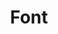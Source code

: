 ---
title: Font
description: How to configure fonts in Fullui; a component library and design system built for Astro.
---